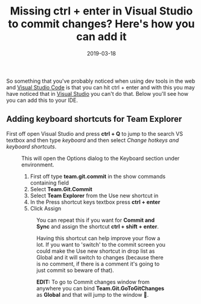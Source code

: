 ﻿---
title: 'Missing ctrl + enter in Visual Studio to commit changes? Here''s how you can add it'
date: 2019-03-18
tags: ['git', 'VSTS / TFS', 'Visual Studio']
draft: false
summary: 'So something that you''ve probably noticed when using dev tools in the web and Visual Studio Code is that you can hit ctrl + enter and with this you may have noticed that in Visual Studio you can''t do that. Below you''ll see how you can add this to your IDE.'
---


So something that you've probably noticed when using dev tools in the web and [Visual Studio Code](https://code.visualstudio.com/) is that you can hit ctrl + enter and with this you may have noticed that in [Visual Studio](https://visualstudio.microsoft.com/) you can't do that. Below you'll see how you can add this to your IDE.

## Adding keyboard shortcuts for Team Explorer

First off open Visual Studio and press **ctrl + Q** to jump to the search VS textbox and then type *keyboard* and then select *Change hotkeys and keyboard shortcuts*. 

<Figure key="/images/1e1bc5d6f3b748a1bf3f91ecfc18dc2e.png" src="/images/1e1bc5d6f3b748a1bf3f91ecfc18dc2e.png" alt="Visual Studio search for 'keyboard' highlighting 'Change hotkeys and keyboard shortcuts'" width="0" height="0" caption="Visual Studio Search for Keyboard Shortcuts" />

This will open the Options dialog to the Keyboard section under environment. 

1. First off type **team.git.commit** in the show commands containing field
2. Select **Team.Git.Commit**
3. Select **Team Explorer** from the Use new shortcut in
4. In the Press shortcut keys textbox press **ctrl + enter**
5. Click Assign

<Figure key="/images/1de2d8d6ba004f9a87de8d4a1fbc6da5.png" src="/images/1de2d8d6ba004f9a87de8d4a1fbc6da5.png" alt="Visual Studio keyboard options dialog showing assignment of Ctrl+Enter to Team.Git.Commit" width="0" height="0" caption="Assigning Ctrl+Enter to Git Commit" />

You can repeat this if you want for **Commit and Sync** and assign the shortcut **ctrl + shift + enter**.

Having this shortcut can help improve your flow a lot. If you want to 'switch' to the commit screen you could make the Use new shortcut in drop list as Global and it will switch to changes (because there is no comment, if there is a comment it's going to just commit so beware of that).

**EDIT:** To go to Commit changes window from anywhere you can bind **Team.Git.GoToGitChanges** as **Global** and that will jump to the window 🙂.

